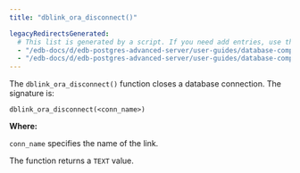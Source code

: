 ```yaml
---
title: "dblink_ora_disconnect()"

legacyRedirectsGenerated:
  # This list is generated by a script. If you need add entries, use the `legacyRedirects` key.
  - "/edb-docs/d/edb-postgres-advanced-server/user-guides/database-compatibility-for-oracle-developers-guide/13/dblink_ora_disconnect.html"
  - "/edb-docs/d/edb-postgres-advanced-server/user-guides/database-compatibility-for-oracle-developers-guide/latest/dblink_ora_disconnect.html"
---
```


<div id="dblink_ora_disconnect" class="registered_link"></div>

The `dblink_ora_disconnect()` function closes a database connection. The signature is:

```text
dblink_ora_disconnect(<conn_name>)
```

**Where:**

`conn_name` specifies the name of the link.

The function returns a `TEXT` value.
